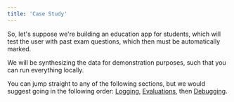 ```yaml
---
title: 'Case Study'
---
```


So, let's suppose we're building an education app for students, which will test the
user with past exam questions, which then must be automatically marked.

We will be synthesizing the data for demonstration purposes, such that you can run
everything locally.

You can jump straight to any of the following sections, but we would suggest going
in the following order:
[Logging](),
[Evaluations](),
then [Debugging]().
